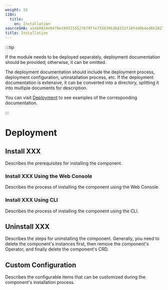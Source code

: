 ```yaml
---
weight: 15
i18n:
  title:
    en: Installation
sourceSHA: a1eb8934e9479e19453155276f9ffe733039638d332f38f4d0b4ed662827991d
title: Installation
---
```


:::tip

If the module needs to be deployed separately, deployment documentation should be provided; otherwise, it can be omitted.

The deployment documentation should include the deployment process, deployment configuration, uninstallation process, etc. If the deployment documentation is extensive, it can be converted into a directory, splitting it into multiple documents for description.

You can visit [Deployment](https://product-doc-guide.alauda.cn/template/installation/example.html) to see examples of the corresponding documentation.

:::

# Deployment

## Install XXX

Describes the prerequisites for installing the component.

### Install XXX Using the Web Console

Describes the process of installing the component using the Web Console.

### Install XXX Using CLI

Describes the process of installing the component using the CLI.

## Uninstall XXX

Describes the steps for uninstalling the component. Generally, you need to delete the component's instances first, then remove the component's Operator, and finally delete the component's CRD.

## Custom Configuration

Describes the configurable items that can be customized during the component's installation process.
